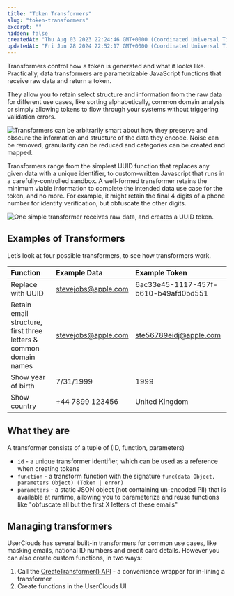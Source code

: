 ```yaml
---
title: "Token Transformers"
slug: "token-transformers"
excerpt: ""
hidden: false
createdAt: "Thu Aug 03 2023 22:24:46 GMT+0000 (Coordinated Universal Time)"
updatedAt: "Fri Jun 28 2024 22:52:17 GMT+0000 (Coordinated Universal Time)"
---
```

Transformers control how a token is generated and what it looks like. Practically, <Glossary>data transformer</Glossary>s are parametrizable JavaScript functions that receive raw data and return a <Glossary>token</Glossary>.

They allow you to retain select structure and information from the raw data for different use cases, like sorting alphabetically, common domain analysis or simply allowing tokens to flow through your systems without triggering validation errors. 

![Transformers can be arbitrarily smart about how they preserve and obscure the information and structure of the data they encode. Noise can be removed, granularity can be reduced and categories can be created and mapped.](https://files.readme.io/a087ff8-Frame_1006.png)


Transformers range from the simplest UUID function that replaces any given data with a unique identifier, to custom-written Javascript that runs in a carefully-controlled sandbox. A well-formed transformer retains the minimum viable information to complete the intended data use case for the token, and no more. For example, it might retain the final 4 digits of a phone number for identity verification, but obfuscate the other digits.

![One simple transformer receives raw data, and creates a UUID token.](https://files.readme.io/92ec15d-spaces_66DzLwptb2SejhKV7Bhn_uploads_QrLi9YP9CtHG5gAgEQrd_image_1.webp)

## Examples of Transformers

Let’s look at four possible transformers, to see how transformers work.

| Function                                                          | Example Data                                      | Example Token                                           |
| :---------------------------------------------------------------- | :------------------------------------------------ | :------------------------------------------------------ |
| Replace with UUID                                                 | [stevejobs@apple.com](mailto:stevejobs@apple.com) | 6ac33e45-1117-457f-b610-b49afd0bd551                    |
| Retain email structure, first three letters & common domain names | [stevejobs@apple.com](mailto:stevejobs@apple.com) | [ste56789eidj@apple.com](mailto:ste56789eidj@apple.com) |
| Show year of birth                                                | 7/31/1999                                         | 1999                                                    |
| Show country                                                      | \+44 7899 123456                                  | United Kingdom                                          |

## What they are

A transformer consists of a tuple of (ID, function, parameters)

- `id` - a unique transformer identifier, which can be used as a reference when creating tokens
- `function` - a transform function with the signature `func(data Object, parameters Object) (Token | error)`
- `parameters` - a static JSON object (not containing un-encoded PII) that is available at runtime, allowing you to parameterize and reuse functions like "obfuscate all but the first X letters of these emails"

## Managing transformers

UserClouds has several built-in transformers for common use cases, like masking emails, national ID numbers and credit card details. However you can also create custom functions, in two ways:

1. Call the [CreateTransformer() API](/docs/reference/post_tokenizer-policies-transformation) - a convenience wrapper for in-lining a transformer
2. Create functions in the UserClouds UI
